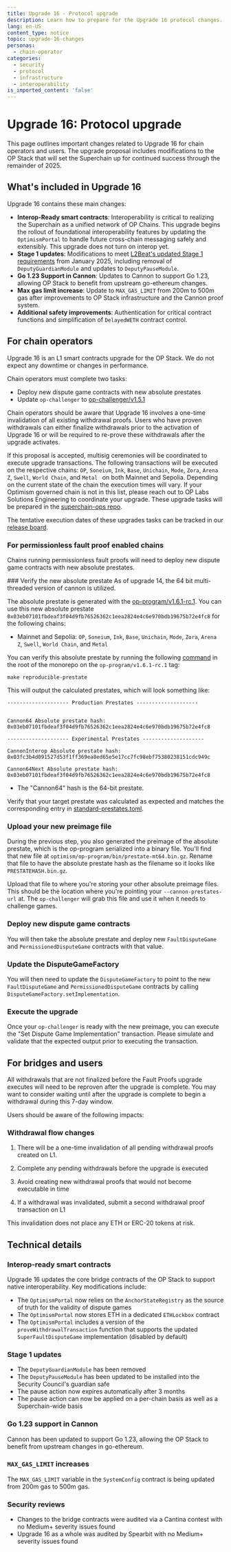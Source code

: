 ```yaml
---
title: Upgrade 16 - Protocol upgrade
description: Learn how to prepare for the Upgrade 16 protocol changes.
lang: en-US
content_type: notice
topic: upgrade-16-changes
personas:
  - chain-operator
categories:
  - security
  - protocol
  - infrastructure
  - interoperability
is_imported_content: 'false'
---
```



# Upgrade 16: Protocol upgrade

This page outlines important changes related to Upgrade 16 for chain operators and users. The upgrade proposal includes modifications to the OP Stack that will set the Superchain up for continued success through the remainder of 2025.

## What's included in Upgrade 16

Upgrade 16 contains these main changes:

*   **Interop-Ready smart contracts**: Interoperability is critical to realizing the Superchain as a unified network of OP Chains. This upgrade begins the rollout of foundational interoperability features by updating the `OptimismPortal` to handle future cross-chain messaging safely and extensibly. This upgrade does not turn on interop yet.
*   **Stage 1 updates**: Modifications to meet [L2Beat's updated Stage 1 requirements](https://forum.l2beat.com/t/stages-update-a-high-level-guiding-principle-for-stage-1/338) from January 2025, including removal of `DeputyGuardianModule` and updates to `DeputyPauseModule`.
*   **Go 1.23 Support in Cannon**: Updates to Cannon to support Go 1.23, allowing OP Stack to benefit from upstream go-ethereum changes.
*   **Max gas limit increase**: Update to `MAX_GAS_LIMIT` from 200m to 500m gas after improvements to OP Stack infrastructure and the Cannon proof system.
*   **Additional safety improvements**: Authentication for critical contract functions and simplification of `DelayedWETH` contract control.

## For chain operators

Upgrade 16 is an L1 smart contracts upgrade for the OP Stack. We do not expect any downtime or changes in performance.

Chain operators must complete two tasks:

*   Deploy new dispute game contracts with new absolute prestates
*   Update `op-challenger` to [op-challenger/v1.5.1](https://github.com/ethereum-optimism/optimism/releases/tag/op-challenger%2Fv1.5.1)

Chain operators should be aware that Upgrade 16 involves a one-time invalidation of all existing withdrawal proofs. Users who have proven withdrawals can either finalize withdrawals prior to the activation of Upgrade 16 or will be required to re-prove these withdrawals after the upgrade activates.

If this proposal is accepted, multisig ceremonies will be coordinated to execute upgrade transactions. The following transactions will be executed on the respective chains: `OP`, `Soneium`, `Ink`, `Base`, `Unichain`, `Mode`, `Zora`, `Arena Z`, `Swell`, `World Chain`, and `Metal ` on both Mainnet and Sepolia. Depending on the current state of the chain the execution times will vary. If your Optimism governed chain is not in this list, please reach out to OP Labs Solutions Engineering to coordinate your upgrade. These upgrade tasks will be prepared in the [superchain-ops repo](https://github.com/ethereum-optimism/superchain-ops/tree/main/src/improvements/tasks).

The tentative execution dates of these upgrades tasks can be tracked in our [release board](https://github.com/orgs/ethereum-optimism/projects/117/views/12).

### For permissionless fault proof enabled chains

Chains running permissionless fault proofs will need to deploy new dispute game contracts with new absolute prestates.

<Steps>
  ### Verify the new absolute prestate

  <Callout type="info">
    As of upgrade 14, the 64 bit multi-threaded version of cannon is utilized.
  </Callout>

  The absolute prestate is generated with the [op-program/v1.6.1-rc.1](https://github.com/ethereum-optimism/optimism/tree/op-program/v1.6.1-rc.1). You can use this new absolute prestate `0x03eb07101fbdeaf3f04d9fb76526362c1eea2824e4c6e970bdb19675b72e4fc8` for the following chains:

  *   Mainnet and Sepolia: `OP`, `Soneium`, `Ink`, `Base`, `Unichain`, `Mode`, `Zora`, `Arena Z`, `Swell`, `World Chain`, and `Metal`

  You can verify this absolute prestate by running the following [command](https://github.com/ethereum-optimism/optimism/blob/d6fb90dd489e39efa206b55200766ccc075c1d9b/Makefile#L130-L132) in the root of the monorepo on the `op-program/v1.6.1-rc.1` tag:

  ```shell
  make reproducible-prestate
  ```

  This will output the calculated prestates, which will look something like:

  ```shell
  -------------------- Production Prestates --------------------


  Cannon64 Absolute prestate hash: 
  0x03eb07101fbdeaf3f04d9fb76526362c1eea2824e4c6e970bdb19675b72e4fc8

  -------------------- Experimental Prestates --------------------

  CannonInterop Absolute prestate hash: 
  0x03fc3b4d091527d53f1ff369ea8ed65e5e17cc7fc98ebf75380238151cdc949c

  Cannon64Next Absolute prestate hash: 
  0x03eb07101fbdeaf3f04d9fb76526362c1eea2824e4c6e970bdb19675b72e4fc8
  ```

  *   The "Cannon64" hash is the 64-bit prestate.

  Verify that your target prestate was calculated as expected and matches the corresponding entry in
  [standard-prestates.toml](https://github.com/ethereum-optimism/superchain-registry/blob/main/validation/standard/standard-prestates.toml).

  ### Upload your new preimage file

  During the previous step, you also generated the preimage of the absolute prestate, which is the op-program serialized into a binary file. You'll find that new file at `optimism/op-program/bin/prestate-mt64.bin.gz`. Rename that file to have the absolute prestate hash as the filename so it looks like `PRESTATEHASH.bin.gz`.

  Upload that file to where you're storing your other absolute preimage files. This should be the location where you're pointing your `--cannon-prestates-url` at. The `op-challenger` will grab this file and use it when it needs to challenge games.

  ### Deploy new dispute game contracts

  You will then take the absolute prestate and deploy new `FaultDisputeGame` and `PermissionedDisputeGame` contracts with that value.

  ### Update the DisputeGameFactory

  You will then need to update the `DisputeGameFactory` to point to the new `FaultDisputeGame` and `PermissionedDisputeGame` contracts by calling `DisputeGameFactory.setImplementation`.

  ### Execute the upgrade

  Once your `op-challenger` is ready with the new preimage, you can execute the "Set Dispute Game Implementation" transaction. Please simulate and validate that the expected output prior to executing the transaction.
</Steps>

## For bridges and users

<Callout type="warning">
  All withdrawals that are not finalized before the Fault Proofs upgrade executes will need to be reproven after the upgrade is complete. You may want to consider waiting until after the upgrade is complete to begin a withdrawal during this 7-day window.
</Callout>

Users should be aware of the following impacts:

### Withdrawal flow changes

1.  There will be a one-time invalidation of all pending withdrawal proofs created on L1.

2.  Complete any pending withdrawals before the upgrade is executed

3.  Avoid creating new withdrawal proofs that would not become executable in time

4.  If a withdrawal was invalidated, submit a second withdrawal proof transaction on L1

This invalidation does not place any ETH or ERC-20 tokens at risk.

## Technical details

### Interop-ready smart contracts

Upgrade 16 updates the core bridge contracts of the OP Stack to support native interoperability. Key modifications include:

*   The `OptimismPortal` now relies on the `AnchorStateRegistry` as the source of truth for the validity of dispute games
*   The `OptimismPortal` now stores ETH in a dedicated `ETHLockbox` contract
*   The `OptimismPortal` includes a version of the `proveWithdrawalTransaction` function that supports the updated `SuperFaultDisputeGame` implementation (disabled by default)

### Stage 1 updates

*   The `DeputyGuardianModule` has been removed
*   The `DeputyPauseModule` has been updated to be installed into the Security Council's guardian safe
*   The pause action now expires automatically after 3 months
*   The pause action can now be applied on a per-chain basis as well as a Superchain-wide basis

### Go 1.23 support in Cannon

Cannon has been updated to support Go 1.23, allowing the OP Stack to benefit from upstream changes in go-ethereum.

### `MAX_GAS_LIMIT` increases

The `MAX_GAS_LIMIT` variable in the `SystemConfig` contract is being updated from 200m gas to 500m gas.

### Security reviews

*   Changes to the bridge contracts were audited via a Cantina contest with no Medium+ severity issues found
*   Upgrade 16 as a whole was audited by Spearbit with no Medium+ severity issues found
